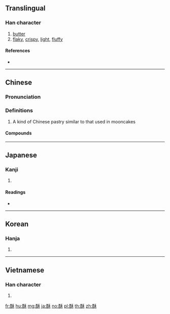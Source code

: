 {{character info/new}}
==Translingual==

===Han character===
{{Han char|rn=164|rad=酉|as=05|sn=12|four=12694|canj=MWHD}}

# [[butter]]
# [[flaky]], [[crispy]], [[light]], [[fluffy]]

====References====
* {{Han ref|kx=1282.110|dkj=39835|dj=1782.110|hdz=63579.010|uh=9165|ud=37221|bh=B670|bd=46704}}

----

==Chinese==
{{zh-forms}}

===Pronunciation===
{{zh-pron
|m=sū
|c=sou1
|mn=so͘
|mc=y
|oc=y
|cat=
}}

===Definitions===
{{zh-hanzi}}

# A kind of Chinese pastry similar to that used in mooncakes

====Compounds====
{{zh-der|大辣酥|桃酥|油酥|滴粉搓酥|滴酥|破酥包|粉頸酥胸|蟾酥|辣酥酥|酥倒|酥油|酥燒|酥簽|酥糖|酥胸|酥軟|酥酪|酥麻|酪酥|酴酥|鑽冰求酥|香酥|骨軟筋酥|麻酥酥|點酥}}

----

==Japanese==

===Kanji===
{{ja-kanji|grade=|rs=酉05}}

# {{defn|lang=ja|sort=酉05}}

====Readings====
* {{ja-readings|on=[[そ]] (so)|kun=[[ちちざけ]] (chichizake)|nanori=}}

----

==Korean==

===Hanja===
{{ko-hanja|hangeul=소|eumhun=|rv=so|mr=so|y=so}}

# {{defn|lang=ko|sort=酉05}}

----

==Vietnamese==

===Han character===
{{vi-hantu|tô|rs=酉05}}

# {{defn|lang=vi}}

[[fr:酥]]
[[hu:酥]]
[[mg:酥]]
[[ja:酥]]
[[no:酥]]
[[pl:酥]]
[[th:酥]]
[[zh:酥]]